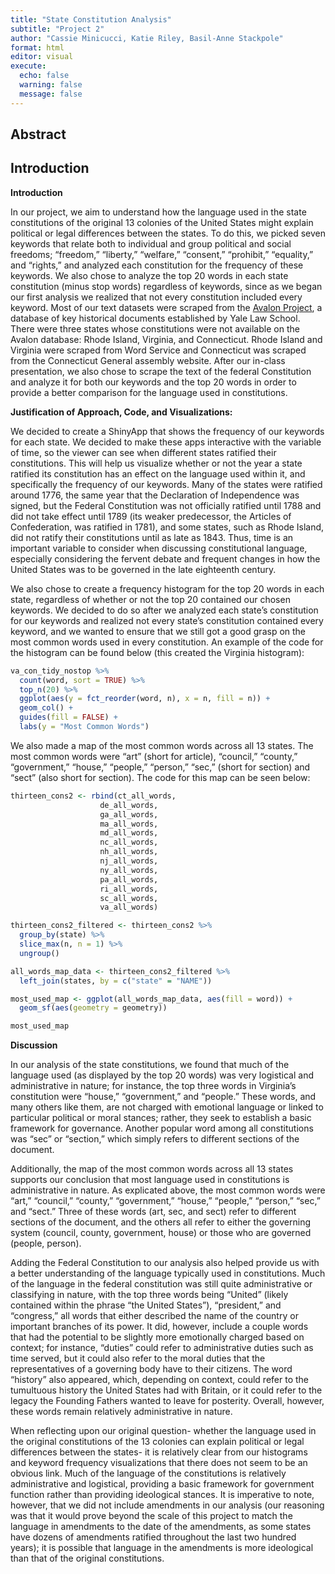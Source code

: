 ```yaml
---
title: "State Constitution Analysis"
subtitle: "Project 2"
author: "Cassie Minicucci, Katie Riley, Basil-Anne Stackpole"
format: html
editor: visual
execute:
  echo: false
  warning: false
  message: false
---
```


## Abstract

## Introduction

**Introduction**

In our project, we aim to understand how the language used in the state constitutions of the original 13 colonies of the United States might explain political or legal differences between the states. To do this, we picked seven keywords that relate both to individual and group political and social freedoms; "freedom," "liberty," "welfare," "consent," "prohibit," "equality," and "rights," and analyzed each constitution for the frequency of these keywords. We also chose to analyze the top 20 words in each state constitution (minus stop words) regardless of keywords, since as we began our first analysis we realized that not every constitution included every keyword. Most of our text datasets were scraped from the [Avalon Project](https://avalon.law.yale.edu/), a database of key historical documents established by Yale Law School. There were three states whose constitutions were not available on the Avalon database: Rhode Island, Virginia, and Connecticut. Rhode Island and Virginia were scraped from Word Service and Connecticut was scraped from the Connecticut General assembly website. After our in-class presentation, we also chose to scrape the text of the federal Constitution and analyze it for both our keywords and the top 20 words in order to provide a better comparison for the language used in constitutions.

**Justification of Approach, Code, and Visualizations:**

We decided to create a ShinyApp that shows the frequency of our keywords for each state. We decided to make these apps interactive with the variable of time, so the viewer can see when different states ratified their constitutions. This will help us visualize whether or not the year a state ratified its constitution has an effect on the language used within it, and specifically the frequency of our keywords. Many of the states were ratified around 1776, the same year that the Declaration of Independence was signed, but the Federal Constitution was not officially ratified until 1788 and did not take effect until 1789 (its weaker predecessor, the Articles of Confederation, was ratified in 1781), and some states, such as Rhode Island, did not ratify their constitutions until as late as 1843. Thus, time is an important variable to consider when discussing constitutional language, especially considering the fervent debate and frequent changes in how the United States was to be governed in the late eighteenth century.

We also chose to create a frequency histogram for the top 20 words in each state, regardless of whether or not the top 20 contained our chosen keywords. We decided to do so after we analyzed each state's constitution for our keywords and realized not every state's constitution contained every keyword, and we wanted to ensure that we still got a good grasp on the most common words used in every constitution. An example of the code for the histogram can be found below (this created the Virginia histogram): 

```r
va_con_tidy_nostop %>%
  count(word, sort = TRUE) %>%
  top_n(20) %>%
  ggplot(aes(y = fct_reorder(word, n), x = n, fill = n)) +
  geom_col() +
  guides(fill = FALSE) +
  labs(y = "Most Common Words")
```

We also made a map of the most common words across all 13 states. The most common words were "art" (short for article), "council," "county," "government," "house," "people," "person," "sec," (short for section) and "sect" (also short for section). The code for this map can be seen below:

```r
thirteen_cons2 <- rbind(ct_all_words,
                   	de_all_words,
                   	ga_all_words,
                   	ma_all_words,
                   	md_all_words,
                   	nc_all_words,
                   	nh_all_words,
                   	nj_all_words,
                   	ny_all_words,
                   	pa_all_words,
                   	ri_all_words,
                   	sc_all_words,
                   	va_all_words)

thirteen_cons2_filtered <- thirteen_cons2 %>%
  group_by(state) %>%
  slice_max(n, n = 1) %>%
  ungroup()

all_words_map_data <- thirteen_cons2_filtered %>%
  left_join(states, by = c("state" = "NAME"))

most_used_map <- ggplot(all_words_map_data, aes(fill = word)) +
  geom_sf(aes(geometry = geometry))

most_used_map

```

**Discussion**

In our analysis of the state constitutions, we found that much of the language used (as displayed by the top 20 words) was very logistical and administrative in nature; for instance, the top three words in Virginia's constitution were "house," "government," and "people." These words, and many others like them, are not charged with emotional language or linked to particular political or moral stances; rather, they seek to establish a basic framework for governance. Another popular word among all constitutions was "sec" or "section," which simply refers to different sections of the document.

Additionally, the map of the most common words across all 13 states supports our conclusion that most language used in constitutions is administrative in nature. As explicated above, the most common words were "art," "council," "county," "government," "house," "people," "person," "sec," and "sect." Three of these words (art, sec, and sect) refer to different sections of the document, and the others all refer to either the governing system (council, county, government, house) or those who are governed (people, person).

Adding the Federal Constitution to our analysis also helped provide us with a better understanding of the language typically used in constitutions. Much of the language in the federal constitution was still quite administrative or classifying in nature, with the top three words being "United" (likely contained within the phrase "the United States"), "president," and "congress," all words that either described the name of the country or important branches of its power. It did, however, include a couple words that had the potential to be slightly more emotionally charged based on context; for instance, "duties" could refer to administrative duties such as time served, but it could also refer to the moral duties that the representatives of a governing body have to their citizens. The word "history" also appeared, which, depending on context, could refer to the tumultuous history the United States had with Britain, or it could refer to the legacy the Founding Fathers wanted to leave for posterity. Overall, however, these words remain relatively administrative in nature.

When reflecting upon our original question- whether the language used in the original constitutions of the 13 colonies can explain political or legal differences between the states- it is relatively clear from our histograms and keyword frequency visualizations that there does not seem to be an obvious link. Much of the language of the constitutions is relatively administrative and logistical, providing a basic framework for government function rather than providing ideological stances. It is imperative to note, however, that we did not include amendments in our analysis (our reasoning was that it would prove beyond the scale of this project to match the language in amendments to the date of the amendments, as some states have dozens of amendments ratified throughout the last two hundred years); it is possible that language in the amendments is more ideological than that of the original constitutions.

